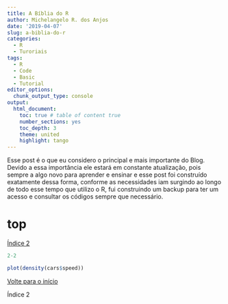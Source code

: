```yaml
---
title: A Bíblia do R
author: Michelangelo R. dos Anjos
date: '2019-04-07'
slug: a-biblia-do-r
categories:
  - R
  - Turoriais
tags:
  - R
  - Code
  - Basic
  - Tutorial
editor_options: 
  chunk_output_type: console
output: 
  html_document:
    toc: true # table of content true
    number_sections: yes
    toc_depth: 3
    theme: united
    highlight: tango
---
```


Esse post é o que eu considero o principal e mais importante do Blog. Devido a essa importância ele estará em constante atualização, pois sempre a algo novo para aprender e ensinar e esse post foi construído exatamente dessa forma, conforme as necessidades iam surgindo ao longo de todo esse tempo que utilizo o R, fui construindo um backup para ter um acesso e consultar os códigos sempre que necessário.

# top
[Índice 2](#abcd)

```r
2-2

plot(density(cars$speed))

```



<a href="#top"> Volte para o início </a>

<a name="abcd">Índice 2</a>
